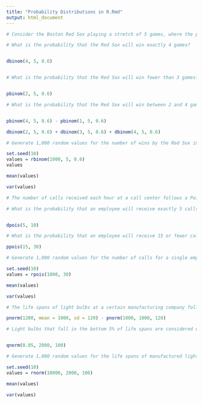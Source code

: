 ```yaml
---
title: "Probability Distributions in R.Rmd"
output: html_document
---
```


```r
# Consider the Boston Red Sox playing a stretch of 5 games, where the probability of winning a game is 0.6 and an outcome is the number of wins during those 5 games.

# What is the probability that the Red Sox will win exactly 4 games?


dbinom(4, 5, 0.6)



```

```r
# What is the probability that the Red Sox will win fewer than 3 games?


pbinom(2, 5, 0.6)

```

```r
# What is the probability that the Red Sox will win between 2 and 4 games inclusively out of 5 games?


pbinom(4, 5, 0.6) - pbinom(1, 5, 0.6)

dbinom(2, 5, 0.6) + dbinom(3, 5, 0.6) + dbinom(4, 5, 0.6)


```


```r
# Generate 1,000 random values for the number of wins by the Red Sox in a 5-game series. Use set.seed(10) before generating the random values. Find the mean and variance of the sample. 

set.seed(10)
values = rbinom(1000, 5, 0.6)
values 

mean(values)

var(values)


```

```r
# The number of calls received each hour at a call center follows a Poisson distribution averaging 10 calls per employee per hour.

# What is the probability that an employee will receive exactly 5 calls in the next hour?


dpois(5, 10)


```

```r
# What is the probability that an employee will receive 15 or fewer calls in the next 3 hours?

ppois(15, 30)


```

```r
# Generate 1,000 random values for the number of calls for a single employee during an 3-hour shift. Use a set.seed(10) before creating values.

set.seed(10)
values = rpois(1000, 30)

mean(values)

var(values)

```

```r
# The life spans of light bulbs at a certain manufacturing company follow a normal distribution, with a mean life span of 1,000 hours and a standard deviation of 120 hours.

pnorm(1200, mean = 1000, sd = 120) - pnorm(1000, 1000, 120)


```

```r
# Light bulbs that fall in the bottom 5% of life spans are considered defective and can be returned for a full refund. What is the maximum number of hours in a light bulb's life span for it to fall into the defective category? 


qnorm(0.05, 2000, 100)

```


```r
# Generate 1,000 random values for the life spans of manufactured light bulbs. Use set.seed(10) before generating the values. 

set.seed(10)
values = rnorm(10000, 2000, 100)

mean(values)

var(values)

```

